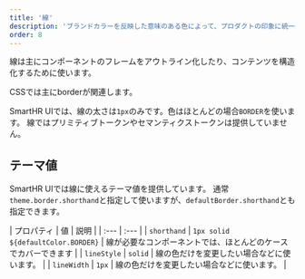 ```yaml
---
title: '線'
description: 'ブランドカラーを反映した意味のある色によって、プロダクトの印象に統一感を与えます。'
order: 8
---
```


線は主にコンポーネントのフレームをアウトライン化したり、コンテンツを構造化するために使います。

CSSでは主にborderが関連します。

SmartHR UIでは、線の太さは`1px`のみです。色はほとんどの場合`BORDER`を使います。
線ではプリミティブトークンやセマンティクストークンは提供していません。

## テーマ値

SmartHR UIでは線に使えるテーマ値を提供しています。
通常`theme.border.shorthand`と指定して使いますが、`defaultBorder.shorthand`とも指定できます。

| プロパティ | 値 | 説明 |
| :--- | :--- |
| `shorthand`    | `1px solid ${defaultColor.BORDER}` | 線が必要なコンポーネントでは、ほとんどのケースでカバーできます |
| `lineStyle`   | `solid` | 線の色だけを変更したい場合などに使います。 |
| `lineWidth`  | `1px` | 線の色だけを変更したい場合などに使います。 |

